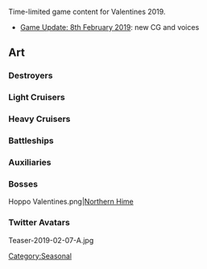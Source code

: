 Time-limited game content for Valentines 2019.
* [[Thread:710486|Game Update: 8th February 2019]]: new CG and voices
==Art==
{{SeasonalTOC|art=x|text=Ship girls and bosses|Mutsuki|Kisaragi|Murakumo|Shigure|Hamakaze|Akebono|Harusame|Uzuki|Yayoi|Minazuki|Oboro|Takanami|Ushio|Kamikaze|Maikaze|Sagiri|Kuma|Kinugasa|Furutaka|Littorio|Italia|Mizuho|Kashima|Commandant Teste|Northern Princess}}
===Destroyers===
{{SeasonalGallery|Mutsuki/Valentine|Kisaragi/Valentine|Murakumo/Valentine|Shigure/Kai Ni Valentine|Hamakaze/Valentine|Akebono/Valentine|Harusame/Valentine|Uzuki/Valentine|Yayoi/Valentine|Minazuki/Valentine|Oboro/Valentine|Takanami/Valentine|Ushio/Valentine|Kamikaze/Valentine}}
===={{new}}====
{{SeasonalGallery|Maikaze/Valentine|Sagiri/Valentine|Hayanami/Omnomnom}}
===Light Cruisers===
{{SeasonalGallery|Kuma/Valentine}}
===Heavy Cruisers===
{{SeasonalGallery|Kinugasa/Kai Ni Valentine}}
===={{new}}====
{{SeasonalGallery|Furutaka/Valentine}}
===Battleships{{new}}===
{{SeasonalGallery|Littorio/Valentine|Italia/Valentine|Richelieu/Valentine}}
===Auxiliaries===
{{SeasonalGallery|Kashima/Valentine|Commandant Teste/Valentine}}
===={{new}}====
{{SeasonalGallery|Mizuho/Valentine 2019}}

===Bosses===
<gallery spacing="small" bordercolor="transparent" captionalign="center" hideaddbutton="true">
Hoppo Valentines.png|[[Northern Princess|Northern Hime]]
</gallery>
===Twitter Avatars===
<gallery spacing="small" bordercolor="transparent" captionalign="center" hideaddbutton="true">
Teaser-2019-02-07-A.jpg
</gallery>
[[Category:Seasonal]]